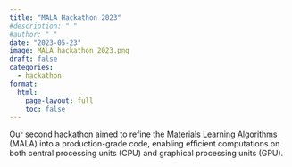 ```yaml
---
title: "MALA Hackathon 2023"
#description: " "
#author: " "
date: "2023-05-23"
image: MALA_hackathon_2023.png
draft: false
categories:
  - hackathon
format:
  html:
    page-layout: full
    toc: false
---
```


Our second hackathon aimed to refine the [Materials Learning Algorithms](https://github.com/mala-project){target="_blank"} (MALA) into a production-grade code, enabling efficient computations on both central processing units (CPU) and graphical processing units (GPU).